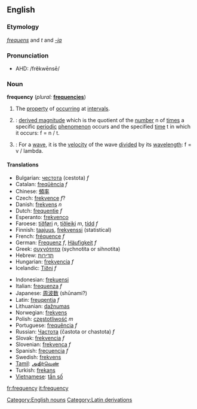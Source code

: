 {{wikipedia}}
==English==

===Etymology===
{{L.}} ''[[frequens]]'' and ''t'' and ''[[-ia]]''

===Pronunciation===
*AHD: /frĕkwēnsē/

===Noun===
'''frequency'''  (''plural:'' '''[[frequencies]]''')

# The [[property]] of [[occurring]] at [[interval]]s.
# {{physics}}: [[derived magnitude]] which is the quotient of the [[number]] n of [[times]] a specific [[periodic]] [[phenomenon]] occurs and the specified [[time]] t in which it occurs: f = n / t.
# {{physics}}: For a [[wave]], it is the [[velocity]] of the wave [[divided]] by its [[wavelength]]: f = v / lambda.

====Translations====
{{top}}
*Bulgarian: [[честота]] (cestota) ''f''
*Catalan: [[freqüència]] ''f''
*Chinese: [[頻率]]
*Czech: [[frekvence]] ''f''?
*Danish: [[frekvens]] ''n''
*Dutch: [[frequentie]] ''f''
*Esperanto: [[frekvenco]]
*Faroese: [[tíðføri]] ''n'', [[tíðleiki]] ''m'', [[tídd]] ''f''
*Finnish: [[taajuus]], [[frekvenssi]] (statistical)
*French: [[fréquence]] ''f''
*German: [[Frequenz]] ''f'', [[Häufigkeit]] ''f''
*Greek: [[συχνότητα]] (sychnotita or sihnotita)
*Hebrew: [[תדירות]]<!-- ()-->
*Hungarian: [[frekvencia]] ''f''
*Icelandic: [[Tíðni]] ''f''
{{mid}}
*Indonesian: [[frekuensi]]
*Italian: [[frequenza]] ''f''
*Japanese: [[周波数]] (shūnami?)
*Latin: [[freuqentia]] ''f''
*Lithuanian: [[dažnumas]]
*Norwegian: [[frekvens]]
*Polish: [[częstotliwość]] ''m''
*Portuguese: [[frequência]] ''f''
*Russian: [[Частота]] (častota or chastota) ''f''
*Slovak: [[frekvencia]] ''f''
*Slovenian: [[frekvenca]] ''f''
*Spanish: [[:es:frecuencia|frecuencia]] ''f''
*Swedish: [[frekvens]]
*[[Tamil]]: [[அதிர்வெண்]]
*Turkish: [[frekans]]
*[[Vietnamese]]: [[tần số]]
{{bottom}}

[[Category:English nouns]][[Category:Latin derivations]]

[[fr:frequency]]
[[it:frequency]]